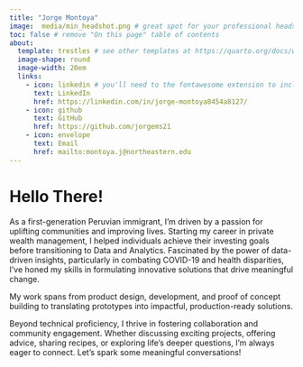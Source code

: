 ```yaml
---
title: "Jorge Montoya"
image:  media/min_headshot.png # great spot for your professional headshot :) 
toc: false # remove "On this page" table of contents
about: 
  template: trestles # see other templates at https://quarto.org/docs/websites/website-about.html#templates
  image-shape: round
  image-width: 20em
  links:
    - icon: linkedin # you'll need to the fontawesome extension to include icons: https://github.com/quarto-ext/fontawesome
      text: LinkedIn
      href: https://linkedin.com/in/jorge-montoya8454a8127/
    - icon: github
      text: GitHub
      href: https://github.com/jorgems21
    - icon: envelope
      text: Email
      href: mailto:montoya.j@northeastern.edu
---
```


# Hello There!

As a first-generation Peruvian immigrant, I'm driven by a passion for uplifting communities and improving lives. Starting my career in private wealth management, I helped individuals achieve their investing goals before transitioning to Data and Analytics. Fascinated by the power of data-driven insights, particularly in combating COVID-19 and health disparities, I've honed my skills in formulating innovative solutions that drive meaningful change.

My work spans from product design, development, and proof of concept building to translating prototypes into impactful, production-ready solutions.

Beyond technical proficiency, I thrive in fostering collaboration and community engagement. Whether discussing exciting projects, offering advice, sharing recipes, or exploring life's deeper questions, I'm always eager to connect. Let's spark some meaningful conversations!
